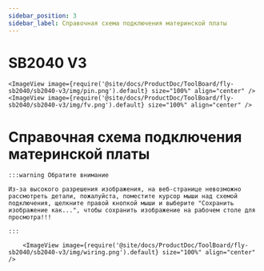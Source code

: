 ```yaml
---
sidebar_position: 3
sidebar_label: Справочная схема подключения материнской платы
---
```



# SB2040 V3

    <ImageView image={require('@site/docs/ProductDoc/ToolBoard/fly-sb2040/sb2040-v3/img/pin.png').default} size="100%" align="center" />
    <ImageView image={require('@site/docs/ProductDoc/ToolBoard/fly-sb2040/sb2040-v3/img/fv.png').default} size="100%" align="center" />


# Справочная схема подключения материнской платы

    :::warning Обратите внимание

    Из-за высокого разрешения изображения, на веб-странице невозможно рассмотреть детали, пожалуйста, поместите курсор мыши над схемой подключения, щелкните правой кнопкой мыши и выберите "Сохранить изображение как...", чтобы сохранить изображение на рабочем столе для просмотра!!!

    :::

        <ImageView image={require('@site/docs/ProductDoc/ToolBoard/fly-sb2040/sb2040-v3/img/wiring.png').default} size="100%" align="center" />